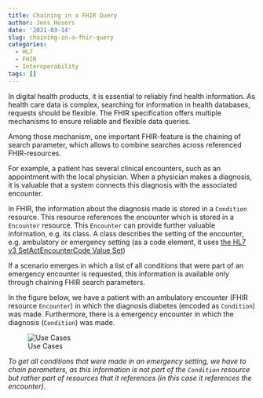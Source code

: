 ```yaml
---
title: Chaining in a FHIR Query
author: Jens Hüsers
date: '2021-03-14'
slug: chaining-in-a-fhir-query
categories:
  - HL7
  - FHIR
  - Interoperability
tags: []
---
```


In digital health products, it is essential to reliably find health information. As health care data is complex, searching for information in health databases, requests should be flexible. The FHIR specification offers multiple mechanisms to ensure reliable and flexible data queries.

Among those mechanism, one important FHIR-feature is the chaining of search parameter, which allows to combine searches across referenced FHIR-resources.

For example, a patient has several clinical encounters, such as an appointment with the local physician. When a physician makes a diagnosis, it is valuable that a system connects this diagnosis with the associated encounter.

In FHIR, the information about the diagnosis made is stored in a `Condition` resource. This resource references the encounter which is stored in a `Encounter` resource. This `Encounter` can provide further valuable information, e.g. its class. A class describes the setting of the encounter, e.g. ambulatory or emergency setting (as a code element, it uses [the HL7 v3 SetActEncounterCode Value Set](https://www.hl7.org/fhir/v3/ActEncounterCode/vs.html))

If a scenario emerges in which a list of all conditions that were part of an emergency encounter is requested, this information is available only through chaining FHIR search parameters.

In the figure below, we have a patient with an ambulatory encounter (FHIR resource `Encounter`) in which the diagnosis diabetes (encoded as `Condition`) was made. Furthermore, there is a emergency encounter in which the diagnosis (`Condition`) was made.

![Use Cases](/post/2021-03-14-chaining-in-a-fhir-query_files/fhir-query.jpg)

*To get all conditions that were made in an emergency setting, we have to chain parameters, as this information is not part of the `Condition` resource but rather part of resources that it references (in this case it references the encounter).*
